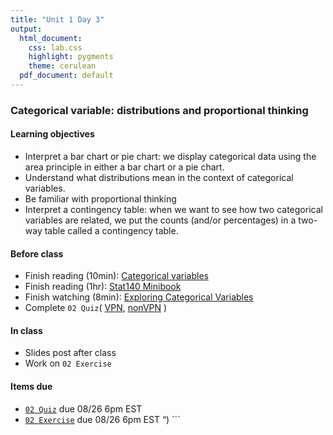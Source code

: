 ```yaml
---
title: "Unit 1 Day 3"
output: 
  html_document:
    css: lab.css
    highlight: pygments
    theme: cerulean
  pdf_document: default
---
```


### Categorical variable: distributions and proportional thinking

#### Learning objectives 
* Interpret a bar chart or pie chart: we display categorical data using the area principle in either a bar chart or a pie chart.
* Understand what distributions mean in the context of categorical variables.
* Be familiar with proportional thinking
* Interpret a contingency table: when we want to see how two categorical variables are related, we put the counts (and/or percentages) in a two-way table called a contingency table.

#### Before class
* Finish reading (10min): [Categorical variables](https://piazza.com/class_profile/get_resource/kcqqet0ou724kc/ke8xfvsn8mb259)
* Finish reading (1hr): [Stat140 Minibook](https://sshanshans.github.io/stat140/reading/u1d3.html) 
* Finish watching (8min): [Exploring Categorical Variables](https://www.coursera.org/learn/probability-intro/lecture/vEjt0/exploring-categorical-variables)
* Complete `02 Quiz`( [VPN](http://138.110.84.108:3838/sshan/quiz/Unit1/#section-quiz-1), [nonVPN](http://159.89.233.150:3838/stat140/quiz/Unit1/#section-quiz-1)
)

#### In class
* Slides post after class
* Work on `02 Exercise`

#### Items due
* [`02 Quiz`](https://moodle.mtholyoke.edu/mod/assign/view.php?id=547270) due 08/26 6pm EST
* [`02 Exercise`](https://moodle.mtholyoke.edu/mod/assign/view.php?id=547280) due 08/26 6pm EST
")
```
